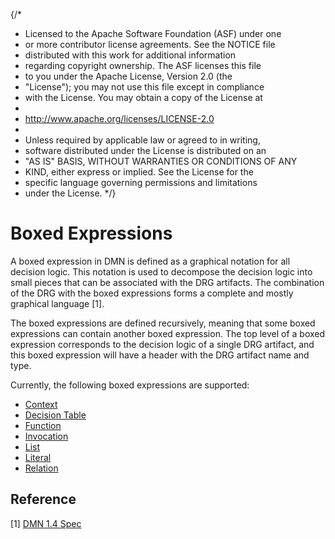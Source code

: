 {/\*

- Licensed to the Apache Software Foundation (ASF) under one
- or more contributor license agreements. See the NOTICE file
- distributed with this work for additional information
- regarding copyright ownership. The ASF licenses this file
- to you under the Apache License, Version 2.0 (the
- "License"); you may not use this file except in compliance
- with the License. You may obtain a copy of the License at
-
- http://www.apache.org/licenses/LICENSE-2.0
-
- Unless required by applicable law or agreed to in writing,
- software distributed under the License is distributed on an
- "AS IS" BASIS, WITHOUT WARRANTIES OR CONDITIONS OF ANY
- KIND, either express or implied. See the License for the
- specific language governing permissions and limitations
- under the License.
  \*/}


<Meta title="Boxed Expressions/Overview" />

# Boxed Expressions

A boxed expression in DMN is defined as a graphical notation for all decision logic. This notation is
used to decompose the decision logic into small pieces that can be associated with the DRG artifacts.
The combination of the DRG with the boxed expressions forms a complete and mostly graphical language [1].

The boxed expressions are defined recursively, meaning that some boxed expressions can contain another
boxed expression. The top level of a boxed expression corresponds to the decision logic of a single DRG artifact,
and this boxed expression will have a header with the DRG artifact name and type.

Currently, the following boxed expressions are supported:

- [Context](/docs/boxed-expressions-context--overview)
- [Decision Table](/docs/boxed-expressions-decision-table--overview)
- [Function](/docs/boxed-expressions-function--overview)
- [Invocation](/boxed-expressions-invocation--overview)
- [List](/docs/boxed-expressions-list--overview)
- [Literal](/docs/boxed-expressions-literal--overview)
- [Relation](/docs/boxed-expressions-relation--overview)

## Reference

[1] [DMN 1.4 Spec](https://www.omg.org/spec/DMN/1.4/Beta1/PDF#page=103)
